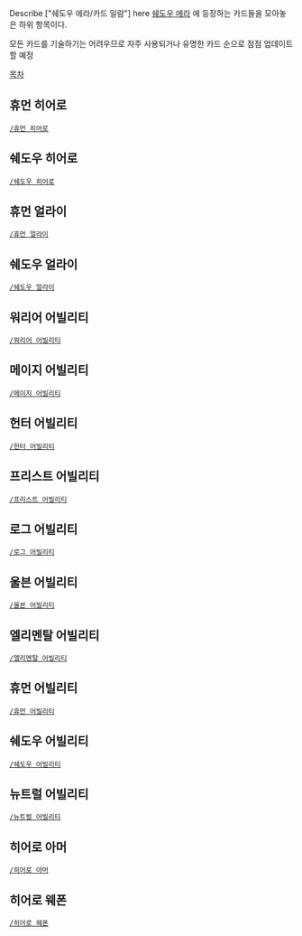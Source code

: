 Describe ["쉐도우 에라/카드 일람"] here
[[쉐도우 에라]] 에 등장하는 카드들을 모아놓은 하위 항목이다.



모든 카드를 기술하기는 어려우므로 자주 사용되거나 유명한 카드 순으로 점점 업데이트할 예정


[[목차]]
== 휴먼 히어로 ==
 [[쉐도우 에라/카드 일람/휴먼 히어로|/휴먼 히어로]]
== 쉐도우 히어로 ==
 [[쉐도우 에라/카드 일람/쉐도우 히어로|/쉐도우 히어로]]
== 휴먼 얼라이 ==
 [[쉐도우 에라/카드 일람/휴먼 얼라이|/휴먼 얼라이]]
== 쉐도우 얼라이 ==
 [[쉐도우 에라/카드 일람/쉐도우 얼라이|/쉐도우 얼라이]]
== 워리어 어빌리티 ==
 [[쉐도우 에라/카드 일람/워리어 어빌리티|/워리어 어빌리티]]
== 메이지 어빌리티 ==
 [[쉐도우 에라/카드 일람/메이지 어빌리티|/메이지 어빌리티]]
== 헌터 어빌리티 ==
 [[쉐도우 에라/카드 일람/헌터 어빌리티|/헌터 어빌리티]]
== 프리스트 어빌리티 ==
 [[쉐도우 에라/카드 일람/프리스트 어빌리티|/프리스트 어빌리티]]
== 로그 어빌리티 ==
 [[쉐도우 에라/카드 일람/로그 어빌리티|/로그 어빌리티]]
== 울븐 어빌리티 ==
 [[쉐도우 에라/카드 일람/울븐 어빌리티|/울븐 어빌리티]]
== 엘리멘탈 어빌리티 ==
 [[쉐도우 에라/카드 일람/엘리멘탈 어빌리티|/엘리멘탈 어빌리티]]
== 휴먼 어빌리티 ==
 [[쉐도우 에라/카드 일람/휴먼 어빌리티|/휴먼 어빌리티]]
== 쉐도우 어빌리티 ==
 [[쉐도우 에라/카드 일람/쉐도우 어빌리티|/쉐도우 어빌리티]]
== 뉴트럴 어빌리티 ==
 [[쉐도우 에라/카드 일람/뉴트럴 어빌리티|/뉴트럴 어빌리티]]
== 히어로 아머 ==
 [[쉐도우 에라/카드 일람/히어로 아머|/히어로 아머]]
== 히어로 웨폰 ==
 [[쉐도우 에라/카드 일람/히어로 웨폰|/히어로 웨폰]]
